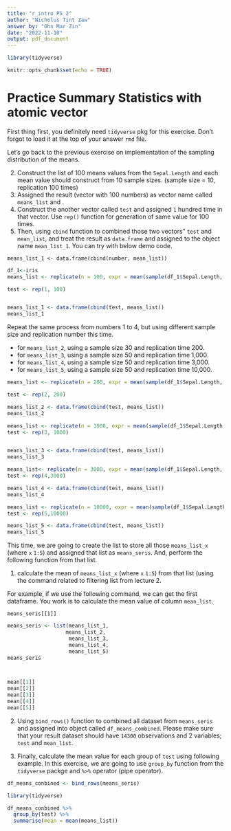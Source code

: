 ```yaml
---
title: "r_intro PS 2"
author: "Nicholus Tint Zaw"
answer by: "Ohn Mar Zin"
date: "2022-11-10"
output: pdf_document
---
```



```r

library(tidyverse)

```



```r

knitr::opts_chunk$set(echo = TRUE)

```



# Practice Summary Statistics with atomic vector 

First thing first, you definitely need `tidyverse` pkg for this exercise. Don't forgot to load it at the top of your answer `rmd` file. 

Let's go back to the previous exercise on implementation of the sampling distribution of the means. 


2. Construct the list of 100 means values from the `Sepal.Length` and each mean value should construct from 10 sample sizes. (sample size = 10, replication 100 times)
2. Assigned the result (vector with 100 numbers) as vector name called `means_list` and . 
3. Construct the another vector called `test` and assigned `1` hundred time in that vector. Use `rep()` function for generation of same value for 100 times. 
4. Then, using `cbind` function to combined those two vectors" `test` and `mean_list`, and treat the result as `data.frame` and assigned to the object name `mean_list_1`. You can try with below demo code. 

```
means_list_1 <- data.frame(cbind(number, mean_list))

```
```r
df_1<-iris
means_list <- replicate(n = 100, expr = mean(sample(df_1$Sepal.Length, size = 10, replace=TRUE)))

test <- rep(1, 100)


means_list_1 <- data.frame(cbind(test, means_list))
means_list_1

```


Repeat the same process from numbers 1 to 4, but using different sample size and replication number this time. 

+ for `means_list_2`, using a sample size 30 and replication time 200. 
+ for `means_list_3`, using a sample size 50 and replication time 1,000.  
+ for `means_list_4`, using a sample size 50 and replication time 3,000.  
+ for `means_list_5`, using a sample size 50 and replication time 10,000.  

```r
means_list <- replicate(n = 200, expr = mean(sample(df_1$Sepal.Length, size = 30, replace=TRUE)))

test <- rep(2, 200)

means_list_2 <- data.frame(cbind(test, means_list))
means_list_2

means_list <- replicate(n = 1000, expr = mean(sample(df_1$Sepal.Length, size = 50, replace=TRUE)))
test <- rep(3, 1000)


means_list_3 <- data.frame(cbind(test, means_list))
means_list_3

means_list<- replicate(n = 3000, expr = mean(sample(df_1$Sepal.Length, size = 50, replace=TRUE)))
test <- rep(4,3000)

means_list_4 <- data.frame(cbind(test, means_list))
means_list_4

means_list <- replicate(n = 10000, expr = mean(sample(df_1$Sepal.Length, size = 50, replace=TRUE)))
test <- rep(5,10000)

means_list_5 <- data.frame(cbind(test, means_list))
means_list_5

```


This time, we are going to create the list to store all those `means_list_x` (where `x` `1:5`) and assigned that list as `means_seris`. 
And, perform the following function from that list. 

1. calculate the mean of `means_list_x` (where `x` `1:5`) from that list (using the command related to filtering list from lecture 2. 

For example, if we use the following command, we can get the first dataframe. You work is to calculate the mean value of column `mean_list`. 

```
means_seris[[1]]
```
```r
means_seris <- list(means_list_1,
                   means_list_2, 
                    means_list_3, 
                    means_list_4, 
                    means_list_5)
means_seris



mean[[1]]
mean[[2]]
mean[[3]]
mean[[4]]
mean[[5]]


```


2. Using `bind_rows()` function to combined all dataset from `means_seris` and assigned into object called `df_means_combined`. Please make sure that your result dataset should have `14300` observations and 2 variables; `test` and `mean_list`. 

3. Finally, calculate the mean value for each group of `test` using following example. In this exercise, we are going to use `group_by` function from the `tidyverse` packge and `%>%` operator (pipe operator). 
```r
df_means_conbined <- bind_rows(means_seris)

```


```r
library(tidyverse)

df_means_conbined %>%
  group_by(test) %>%
  summarise(mean = mean(means_list))

```

